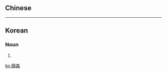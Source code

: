 ==Chinese==
{{zh-see|雞姦|v}}

----

==Korean==
{{ko-hanjatab}}

===Noun===
{{ko-noun|hangeul=계간|mr=|y=}}

# {{hanja form of|계간|[[homosexual]] [[activity]] among men}}

[[ko:鷄姦]]